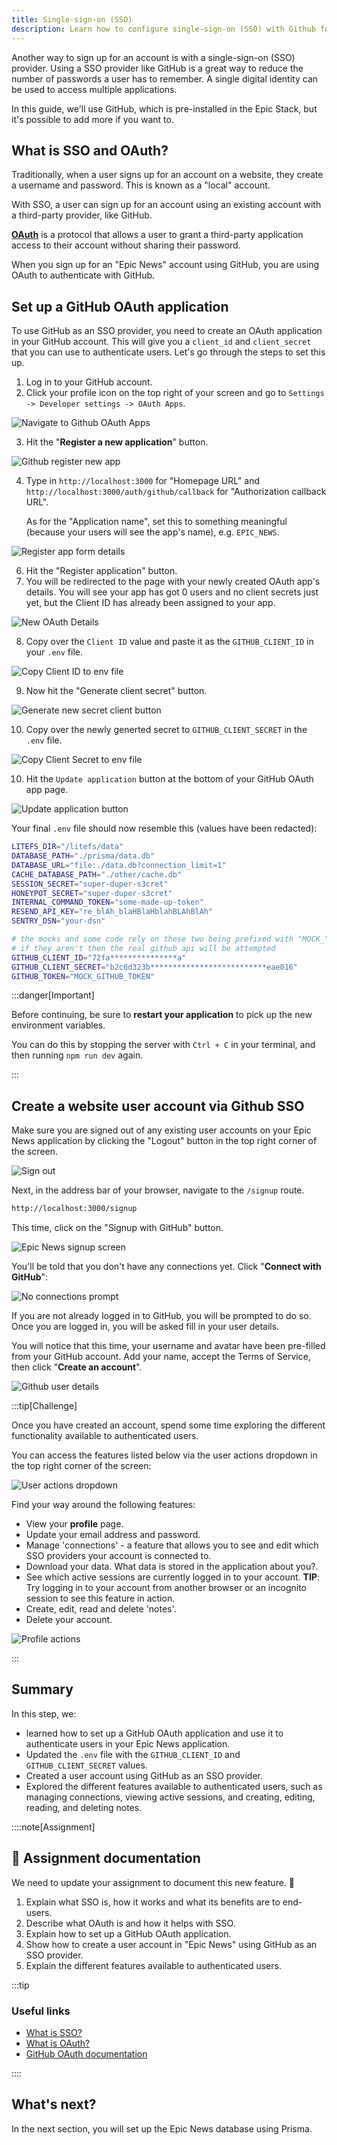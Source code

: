 ```yaml
---
title: Single-sign-on (SSO)
description: Learn how to configure single-sign-on (SSO) with Github for your application.
---
```


Another way to sign up for an account is with a single-sign-on (SSO) provider. Using a SSO provider like GitHub is a great way to reduce the number of passwords a user has to remember. A single digital identity can be used to access multiple applications.

In this guide, we'll use GitHub, which is pre-installed in the Epic Stack, but it's possible to add more if you want to.

## What is SSO and OAuth?

Traditionally, when a user signs up for an account on a website, they create a username and password. This is known as a "local" account.

With SSO, a user can sign up for an account using an existing account with a third-party provider, like GitHub.

[**OAuth**](https://auth0.com/intro-to-iam/what-is-oauth-2) is a protocol that allows a user to grant a third-party application access to their account without sharing their password.

When you sign up for an "Epic News" account using GitHub, you are using OAuth to authenticate with GitHub.

## Set up a GitHub OAuth application

To use GitHub as an SSO provider, you need to create an OAuth application in your GitHub account. This will give you a `client_id` and `client_secret` that you can use to authenticate users. Let's go through the steps to set this up.

1. Log in to your GitHub account.
2. Click your profile icon on the top right of your screen and go to `Settings -> Developer settings -> OAuth Apps`.

![Navigate to Github OAuth Apps](src/assets/png/epic-news/navigate-to-github-oauth.png)

3. Hit the "**Register a new application**" button.

![Github register new app](src/assets/png/epic-news/github-register-new-app.png)

4. Type in `http://localhost:3000` for "Homepage URL" and `http://localhost:3000/auth/github/callback` for "Authorization callback URL".

    As for the "Application name", set this to something meaningful (because your users will see the app's name), e.g. `EPIC_NEWS`.

![Register app form details](src/assets/png/epic-news/register-app-form-details.png)

6. Hit the "Register application" button.
7. You will be redirected to the page with your newly created OAuth app's details. You will see your app has got 0 users and no client secrets just yet, but the Client ID has already been assigned to your app.

![New OAuth Details](src/assets/png/epic-news/new-oauth-details.png)

8. Copy over the `Client ID` value and paste it as the `GITHUB_CLIENT_ID` in your `.env` file.

![Copy Client ID to env file](src/assets/png/epic-news/copy-client-id-to-env.png)

9. Now hit the "Generate client secret" button.

![Generate new secret client button](src/assets/png/epic-news/generate-new-client-secret-button.png)

10. Copy over the newly generted secret to `GITHUB_CLIENT_SECRET` in the `.env` file.

![Copy Client Secret to env file](src/assets/png/epic-news/copy-client-secret-to-env.png)

10. Hit the `Update application` button at the bottom of your GitHub OAuth app page.

![Update application button](src/assets/png/epic-news/update-application-button.png)

Your final `.env` file should now resemble this (values have been redacted):

```sh title=".env" frame="none" showLineNumbers collapse={1-9} {13, 14}
LITEFS_DIR="/litefs/data"
DATABASE_PATH="./prisma/data.db"
DATABASE_URL="file:./data.db?connection_limit=1"
CACHE_DATABASE_PATH="./other/cache.db"
SESSION_SECRET="super-duper-s3cret"
HONEYPOT_SECRET="super-duper-s3cret"
INTERNAL_COMMAND_TOKEN="some-made-up-token"
RESEND_API_KEY="re_blAh_blaHBlaHblahBLAhBlAh"
SENTRY_DSN="your-dsn"

# the mocks and some code rely on these two being prefixed with "MOCK_"
# if they aren't then the real github api will be attempted
GITHUB_CLIENT_ID="72fa***************a"
GITHUB_CLIENT_SECRET="b2c6d323b**************************eae016"
GITHUB_TOKEN="MOCK_GITHUB_TOKEN"
```

:::danger[Important]

Before continuing, be sure to **restart your application** to pick up the new environment variables.

You can do this by stopping the server with `Ctrl + C` in your terminal, and then running `npm run dev` again.

:::

## Create a website user account via Github SSO

Make sure you are signed out of any existing user accounts on your Epic News application by clicking the "Logout" button in the top right corner of the screen.

![Sign out](src/assets/png/epic-news/sign-out.png)

Next, in the address bar of your browser, navigate to the `/signup` route.

```bash title="Epic News signup URL"
http://localhost:3000/signup
```

This time, click on the "Signup with GitHub" button.

![Epic News signup screen](src/assets/png/signup-with-github.png)

You'll be told that you don't have any connections yet. Click "**Connect with GitHub**":

![No connections prompt](src/assets/png/epic-news/no-connections-prompt.png)

If you are not already logged in to GitHub, you will be prompted to do so. Once you are logged in, you will be asked fill in your user details.

You will notice that this time, your username and avatar have been pre-filled from your GitHub account. Add your name, accept the Terms of Service, then click "**Create an account**".

![Github user details](src/assets/png/sso-user-details.png)

:::tip[Challenge]

Once you have created an account, spend some time exploring the different functionality available to authenticated users.

You can access the features listed below via the user actions dropdown in the top right corner of the screen:

![User actions dropdown](src/assets/png/epic-news/user-actions-dropdown.png)

Find your way around the following features:

- View your **profile** page.
- Update your email address and password.
- Manage 'connections' - a feature that allows you to see and edit which SSO providers your account is connected to.
- Download your data. What data is stored in the application about you?.
- See which active sessions are currently logged in to your account. **TIP**: Try logging in to your account from another browser or an incognito session to see this feature in action.
- Create, edit, read and delete 'notes'.
- Delete your account.

![Profile actions](src/assets/png/profile-actions.png)

:::

## Summary

In this step, we:

- learned how to set up a GitHub OAuth application and use it to authenticate users in your Epic News application.
- Updated the `.env` file with the `GITHUB_CLIENT_ID` and `GITHUB_CLIENT_SECRET` values.
- Created a user account using GitHub as an SSO provider.
- Explored the different features available to authenticated users, such as managing connections, viewing active sessions, and creating, editing, reading, and deleting notes.

::::note[Assignment]

## 📄 Assignment documentation

We need to update your assignment to document this new feature. 🚀

1. Explain what SSO is, how it works and what its benefits are to end-users.
2. Describe what OAuth is and how it helps with SSO.
3. Explain how to set up a GitHub OAuth application.
4. Show how to create a user account in "Epic News" using GitHub as an SSO provider.
5. Explain the different features available to authenticated users.

:::tip

### Useful links

- [What is SSO?](https://auth0.com/docs/authenticate/single-sign-on)
- [What is OAuth?](https://auth0.com/intro-to-iam/what-is-oauth-2)
- [GitHub OAuth documentation](https://docs.github.com/en/developers/apps/building-oauth-apps)

::::

## What's next?

In the next section, you will set up the Epic News database using Prisma.
